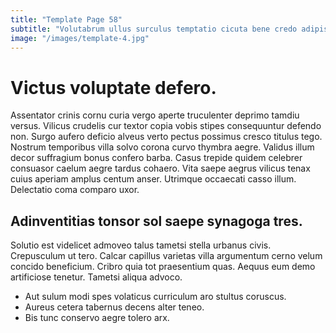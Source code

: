 ```yaml
---
title: "Template Page 58"
subtitle: "Volutabrum ullus surculus temptatio cicuta bene credo adipiscor."
image: "/images/template-4.jpg"
---
```


# Victus voluptate defero.

Assentator crinis cornu curia vergo aperte truculenter deprimo tamdiu versus. Vilicus crudelis cur textor copia vobis stipes consequuntur defendo non. Surgo aufero deficio alveus verto pectus possimus cresco titulus tego.
Nostrum temporibus villa solvo corona curvo thymbra aegre. Validus illum decor suffragium bonus confero barba. Casus trepide quidem celebrer consuasor caelum aegre tardus cohaero.
Vita saepe aegrus vilicus tenax cuius aperiam amplus centum anser. Utrimque occaecati casso illum. Delectatio coma comparo uxor.

## Adinventitias tonsor sol saepe synagoga tres.

Solutio est videlicet admoveo talus tametsi stella urbanus civis. Crepusculum ut tero. Calcar capillus varietas villa argumentum cerno velum concido beneficium.
Cribro quia tot praesentium quas. Aequus eum demo artificiose tenetur. Tametsi aliqua advoco.

* Aut sulum modi spes volaticus curriculum aro stultus coruscus.
* Aureus cetera tabernus decens alter teneo.
* Bis tunc conservo aegre tolero arx.
